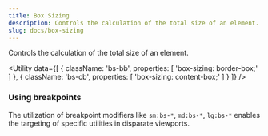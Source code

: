 ```yaml
---
title: Box Sizing
description: Controls the calculation of the total size of an element.
slug: docs/box-sizing
---
```


Controls the calculation of the total size of an element.

<Utility
  data={[
    {
      className: 'bs-bb',
      properties: [
        'box-sizing: border-box;'
      ]
    },
    {
      className: 'bs-cb',
      properties: [
        'box-sizing: content-box;'
      ]
    }
  ]}
/>

### Using breakpoints

The utilization of breakpoint modifiers like `sm:bs-*`, `md:bs-*`, `lg:bs-*` enables the targeting of specific utilities in disparate viewports.